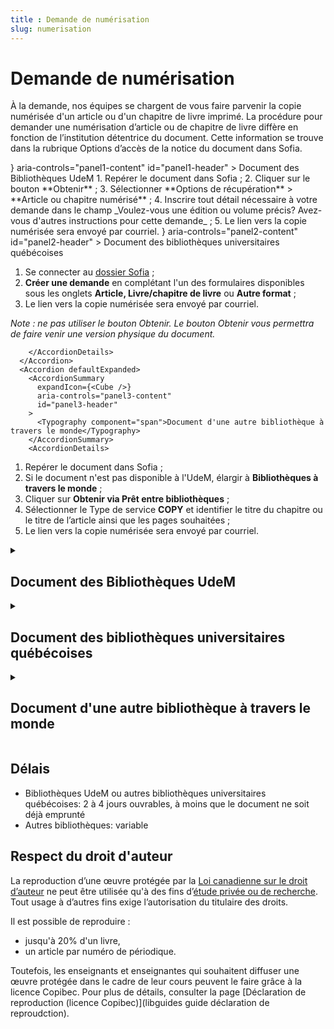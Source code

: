 ```yaml
---
title : Demande de numérisation
slug: numerisation
---
```




# Demande de numérisation

À la demande, nos équipes se chargent de vous faire parvenir la copie numérisée d'un article ou d'un chapitre de livre imprimé. La procédure pour demander une numérisation d’article ou de chapitre de livre diffère en fonction de l’institution détentrice du document. Cette information se trouve dans la rubrique Options d’accès de la notice du document dans Sofia.





<div>
      <Accordion>
        <AccordionSummary
          expandIcon={<Heart />}
          aria-controls="panel1-content"
          id="panel1-header"
        >
          <Typography component="h2">Document des Bibliothèques UdeM</Typography>
        </AccordionSummary>
        <AccordionDetails>
1. Repérer le document dans Sofia ;
2. Cliquer sur le bouton **Obtenir** ;
3. Sélectionner **Options de récupération** > **Article ou chapitre numérisé** ;
4. Inscrire tout détail nécessaire à votre demande dans le champ _Voulez-vous une édition ou volume précis? Avez-vous d'autres instructions pour cette demande_ ;
5. Le lien vers la copie numérisée sera envoyé par courriel.
</AccordionDetails>
      </Accordion>
      <Accordion>
        <AccordionSummary
          expandIcon={<Horse />}
          aria-controls="panel2-content"
          id="panel2-header"
        >
          <Typography component="span">Document des bibliothèques universitaires québécoises</Typography>
        </AccordionSummary>
        <AccordionDetails>

1. Se connecter au [dossier Sofia](https://umontreal.account.worldcat.org/account) ;
2. **Créer une demande** en complétant l'un des formulaires disponibles sous les onglets **Article, Livre/chapitre de livre** ou **Autre format** ;
3. Le lien vers la copie numérisée sera envoyé par courriel.

_Note : ne pas utiliser le bouton Obtenir. Le bouton Obtenir vous permettra de faire venir une version physique du document._ 

        </AccordionDetails>
      </Accordion>
      <Accordion defaultExpanded>
        <AccordionSummary
          expandIcon={<Cube />}
          aria-controls="panel3-content"
          id="panel3-header"
        >
          <Typography component="span">Document d'une autre bibliothèque à travers le monde</Typography>
        </AccordionSummary>
        <AccordionDetails>

1. Repérer le document dans Sofia ;
2. Si le document n'est pas disponible à l'UdeM, élargir à **Bibliothèques à travers le monde** ;
3. Cliquer sur **Obtenir via Prêt entre bibliothèques** ;
4. Sélectionner le Type de service **COPY** et identifier le titre du chapitre ou le titre de l’article ainsi que les pages souhaitées ;
5. Le lien vers la copie numérisée sera envoyé par courriel.

</AccordionDetails>
      </Accordion>
    </div>






<details>
<summary><h2>Document des Bibliothèques UdeM</h2></summary>

1. Repérer le document dans Sofia ;
2. Cliquer sur le bouton **Obtenir** ;
3. Sélectionner **Options de récupération** > **Article ou chapitre numérisé** ;
4. Inscrire tout détail nécessaire à votre demande dans le champ _Voulez-vous une édition ou volume précis? Avez-vous d'autres instructions pour cette demande_ ;
5. Le lien vers la copie numérisée sera envoyé par courriel.

![Accès - Bibliothèques UdeM](../static/images/numerisation-disponible-udem.png)

</details>

<details>
<summary><h2>Document des bibliothèques universitaires québécoises</h2></summary>

1. Se connecter au [dossier Sofia](https://umontreal.account.worldcat.org/account) ;
2. **Créer une demande** en complétant l'un des formulaires disponibles sous les onglets **Article, Livre/chapitre de livre** ou **Autre format** ;
3. Le lien vers la copie numérisée sera envoyé par courriel.

_Note : ne pas utiliser le bouton Obtenir. Le bouton Obtenir vous permettra de faire venir une version physique du document._ ![Accès - Bibliothèques québécoises](../static/images/numerisation-disponible-pbuq.png)

</details>

<details>
<summary><h2>Document d'une autre bibliothèque à travers le monde</h2></summary>

1. Repérer le document dans Sofia ;
2. Si le document n'est pas disponible à l'UdeM, élargir à **Bibliothèques à travers le monde** ;
3. Cliquer sur **Obtenir via Prêt entre bibliothèques** ;
4. Sélectionner le Type de service **COPY** et identifier le titre du chapitre ou le titre de l’article ainsi que les pages souhaitées ;
5. Le lien vers la copie numérisée sera envoyé par courriel.

![Accès - Bibliothèques à travers le monde](../static/images/numerisation-disponible-monde.png)

</details>

## Délais

- Bibliothèques UdeM ou autres bibliothèques universitaires québécoises: 2 à 4 jours ouvrables, à moins que le document ne soit déjà emprunté
- Autres bibliothèques: variable

## Respect du droit d'auteur

La reproduction d’une œuvre protégée par la [Loi canadienne sur le droit d’auteur](https://laws-lois.justice.gc.ca/fra/lois/C-42/index.html) ne peut être utilisée qu'à des fins d’[étude privée ou de recherche](https://laws-lois.justice.gc.ca/fra/lois/C-42/section-30.2.html). Tout usage à d’autres fins exige l’autorisation du titulaire des droits.

Il est possible de reproduire :

- jusqu'à 20% d'un livre,
- un article par numéro de périodique.

Toutefois, les enseignants et enseignantes qui souhaitent diffuser une œuvre protégée dans le cadre de leur cours peuvent le faire grâce à la licence Copibec. Pour plus de détails, consulter la page [Déclaration de reproduction (licence Copibec)](libguides guide déclaration de reproudction).
